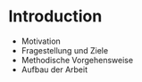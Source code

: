 # Introduction

- Motivation
- Fragestellung und Ziele
- Methodische Vorgehensweise
- Aufbau der Arbeit

